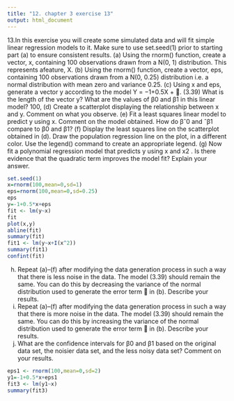 ```yaml
---
title: "12. chapter 3 exercise 13"
output: html_document
---
```


13.In this exercise you will create some simulated data and will fit simple linear regression models to it. Make sure to use set.seed(1) prior to starting part (a) to ensure consistent results.
(a) Using the rnorm() function, create a vector, x, containing 100 observations drawn from a N(0, 1) distribution. This represents afeature, X.
(b) Using the rnorm() function, create a vector, eps, containing 100 observations drawn from a N(0, 0.25) distribution i.e. a normal distribution with mean zero and variance 0.25.
(c) Using x and eps, generate a vector y according to the model Y = −1+0.5X + .
(3.39)
What is the length of the vector y? What are the values of β0 and β1 in this linear model?
100,
(d) Create a scatterplot displaying the relationship between x and y. Comment on what you observe.
(e) Fit a least squares linear model to predict y using x. Comment on the model obtained. How do
βˆ0 and ˆβ1 compare to β0 and β1?
(f) Display the least squares line on the scatterplot obtained in (d). Draw the population regression line on the plot, in a different color. Use the legend() command to create an appropriate legend.
(g) Now fit a polynomial regression model that predicts y using x and x2
. Is there evidence that the quadratic term improves the model fit? Explain your answer.

```R
set.seed(1)
x=rnorm(100,mean=0,sd=1)
eps=rnorm(100,mean=0,sd=0.25)
eps
y=-1+0.5*x+eps
fit <- lm(y~x)
fit
plot(x,y)
abline(fit)
summary(fit)
fit1 <- lm(y~x+I(x^2))
summary(fit1)
confint(fit)
```

(h) Repeat (a)–(f) after modifying the data generation process in such a way that there is less noise in the data. The model (3.39) should remain the same. You can do this by decreasing the variance of the normal distribution used to generate the error term  in (b). Describe your results.
(i) Repeat (a)–(f) after modifying the data generation process in such a way that there is more noise in the data. The model (3.39) should remain the same. You can do this by increasing the variance of the normal distribution used to generate the error term  in (b). Describe your results.
(j) What are the confidence intervals for β0 and β1 based on the original data set, the noisier data set, and the less noisy data set? Comment on your results.

```R
eps1 <- rnorm(100,mean=0,sd=2)
y1=-1+0.5*x+eps1
fit3 <- lm(y1~x)
summary(fit3)
```
